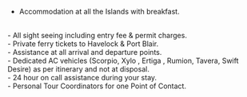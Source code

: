 - Accommodation at all the Islands with breakfast.
<br/>
- All sight seeing including entry fee & permit charges.
<br/>
- Private ferry tickets to Havelock & Port Blair.
<br/>
- Assistance at all arrival and departure points.
<br/>
- Dedicated AC vehicles (Scorpio, Xylo , Ertiga , Rumion, Tavera, Swift Desire) as per itinerary and not at disposal.
<br/>
- 24 hour on call assistance during your stay.
<br/>
- Personal Tour Coordinators for one Point of Contact.
